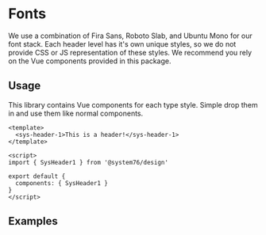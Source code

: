 

<Meta title="Documentation|Font" />

# Fonts

We use a combination of Fira Sans, Roboto Slab, and Ubuntu Mono for our font
stack. Each header level has it's own unique styles, so we do not provide CSS
or JS representation of these styles. We recommend you rely on the Vue
components provided in this package.

## Usage

This library contains Vue components for each type style. Simple drop them in
and use them like normal components.

```vue
<template>
  <sys-header-1>This is a header!</sys-header-1>
</template>

<script>
import { SysHeader1 } from '@system76/design'

export default {
  components: { SysHeader1 }
}
</script>
```

## Examples

<Story id="components-headers--sys-header-1" height="100px" />

<Story id="components-headers--sys-header-2" height="100px" />

<Story id="components-headers--sys-header-3" height="100px" />

<Story id="components-headers--sys-header-4" height="140px" />

<Story id="components-headers--sys-header-5" height="140px" />

<Story id="components-headers--sys-header-6" height="120px" />

